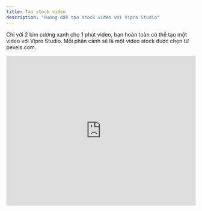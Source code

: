 ```yaml
---
title: Tạo stock video
description: "Hướng dẫn tạo stock video với Vipro Studio"
---
```


Chỉ với 2 kim cương xanh cho 1 phút video, bạn hoàn toàn có thể tạo một video với Vipro Studio. Mỗi phân cảnh sẽ là một video stock được chọn từ pexels.com.

<iframe
  src="https://www.youtube.com/embed/XvJE6gSbxUw?si=ac_Mg6jjqQBfs-tq"
  width="100%"
  height="400"
  frameBorder="0"
  allowFullScreen
></iframe>

